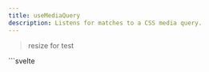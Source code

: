 ```yaml
---
title: useMediaQuery
description: Listens for matches to a CSS media query.
---
```



> resize for test

<Tabs>
    <TabItem label="Preview">
		<UseMediaQueryPreview client:load />
	</TabItem>
	<TabItem label="Usage">
	```svelte
	<script lang="ts">
        import { useMediaQuery } from "@dxdns/feflow-svelte"
        import { onDestroy } from "svelte"

        const isSm = $derived(useMediaQuery("max-width", "sm"))
        const isMd = $derived(useMediaQuery("max-width", "md"))
        const isCustom = $derived(useMediaQuery("max-width", "800px"))

        onDestroy(() => {
            isSm.destroy()
            isMd.destroy()
            isCustom.destroy()
        })
    </script>

    <h4>isSm: {isSm.value}</h4>
    <h4>isMd: {isMd.value}</h4>
    <h4>isCustom: {isCustom.value}</h4>
    ```
    </TabItem>

</Tabs>
